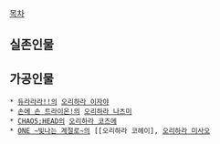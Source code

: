 [[목차]]

== 실존인물 ==

== 가공인물 ==
 * [[듀라라라!!]]의 [[오리하라 이자야]]
 * [[손에 손 트라이온!]]의 [[오리하라 나츠미]]
 * [[CHAOS;HEAD]]의 [[오리하라 코즈에]] 
 * [[ONE ~빛나는 계절로~]]의 [[오리하라 코헤이], [[오리하라 미사오]]
